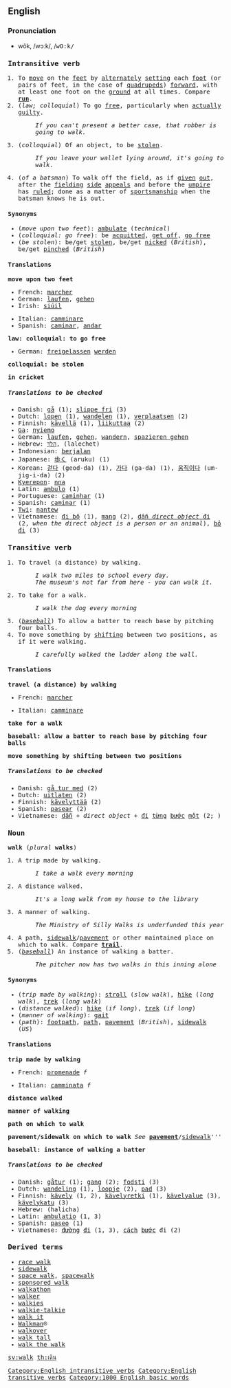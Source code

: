 ==English==
===Pronunciation===
*wôk, /wɔːk/, /<tt>wO:k/

===Intransitive verb===
[[Category:English intransitive verbs]]
{{en-infl-reg-consonant|walk||}}

#To [[move]] on the [[feet]] by [[alternately]] [[setting]] each [[foot]] (or pairs of feet, in the case of [[quadruped]]s) [[forward]], with at least one foot on the [[ground]] at all times.  Compare '''[[run]]'''.
#(''law; colloquial'') To go [[free]], particularly when [[actually]] [[guilty]].
#:''If you can't present a better case, that robber is going to walk.''
#(''colloquial'') Of an object, to be [[stolen]].
#:''If you leave your wallet lying around, it's going to walk.''
#{{cricket}} (''of a batsman'') To walk off the field, as if [[given]] [[out]], after the [[fielding]] [[side]] [[appeal]]s and before the [[umpire]] has [[ruled]]; done as a matter of [[sportsmanship]] when the batsman knows he is out.

====Synonyms====

*(''move upon two feet''): [[ambulate]] (''technical'')
*(''colloquial: go free''): be [[acquit]]ted, [[get off]], [[go free]]
*(''be stolen''): be/get [[steal|stolen]], be/get [[nick]]ed (''British''), be/get [[pinch]]ed (''British'')

====Translations====

'''move upon two feet'''
{{top}}
*French: [[marcher#French|marcher]]
*German: [[laufen]], [[gehen]]
*Irish: [[siúil]]
{{mid}}
*Italian: [[camminare]]
*Spanish: [[caminar]], [[andar]]
{{bottom}}

'''law: colloquial: to go free'''
<!--Note: put COLLOQUIAL or SLANG translations in this table, where these exist-->
{{top}}
*German: [[freilassen|freigelassen]] [[werden]]
{{mid}}
{{bottom}}

'''colloquial: be stolen'''
<!--Note: put COLLOQUIAL or SLANG translations in this table, where these exist-->
{{top}}
{{mid}}
{{bottom}}

'''in cricket'''
{{top}}
{{mid}}
{{bottom}}

=====Translations to be checked=====
<!--Remove this section once all of the translations below have been moved into the tables above.-->
{{checktrans}}

*Danish: [[gå]] (1); [[slippe fri]] (3)
*Dutch: [[lopen]] (1), [[wandelen]] (1), [[verplaatsen]] (2)
*Finnish: [[kävellä]] (1), [[liikuttaa]] (2)
*[[Ga]]: [[nyiemo]]
*German: [[laufen]], [[gehen]], [[wandern]], [[spazieren gehen]]
*Hebrew: [[הלך|הָלַךְ]], (lalechet)
*Indonesian: [[jalan|berjalan]]
*Japanese: [[歩く]] (aruku) (1)
*Korean: [[걷다]] (geod-da) (1), [[가다]] (ga-da) (1), [[움직이다]] (um-jig-i-da) (2)
*[[Kyerepon]]: [[nna]]
*Latin: [[ambulo]] (1)
*Portuguese: [[caminhar]] (1)
*Spanish: [[caminar]] (1)
*[[Twi]]: [[nantew]]
*Vietnamese: [[Đi bộ|đi bộ]] (1), [[mang#Vietnamese|mang]] (2), [[dẫn|dẫn ''direct object'' đi]] (2, ''when the direct object is a person or an animal''), [[bỏ|bỏ đi]] (3)

=== Transitive verb ===
[[Category:English transitive verbs]]
{{en-infl-reg-consonant|walk||}}

#To travel (a distance) by walking.
#:''I walk two miles to school every day.''
#:''The museum's not far from here - you can walk it.''
#To take for a walk.
#:''I walk the dog every morning''
#(''[[baseball]]'') To allow a batter to reach base by pitching four balls.
#To move something by [[shifting]] between two positions, as if it were walking.
#:''I carefully walked the ladder along the wall.''

====Translations====

'''travel (a distance) by walking'''
{{top}}
*French: [[marcher#French|marcher]]
{{mid}}
*Italian: [[camminare]]
{{bottom}}

'''take for a walk'''
{{top}}
{{mid}}
{{bottom}}

'''baseball: allow a batter to reach base by pitching four balls'''
{{top}}
{{mid}}
{{bottom}}

'''move something by shifting between two positions'''
{{top}}
{{mid}}
{{bottom}}

=====Translations to be checked=====
<!--Remove this section once all of the translations below have been moved into the tables above.-->
{{checktrans}}

*Danish: [[gå tur med]] (2)
*Dutch: [[uitlaten]] (2)
*Finnish: [[kävelyttää]] (2)
*Spanish: [[pasear]] (2)
*Vietnamese: [[dẫn]] + ''direct object'' + [[Đi|đi]] [[từng]] [[bước]] [[một]] (2; <!--this belongs on the corresponding Vietnamese page literally "to lead ... every one step"-->)

=== Noun ===
'''walk''' (''plural'' '''walks''')

#A trip made by walking.
#:''I take a walk every morning''
#A distance walked.
#:''It's a long walk from my house to the library''
#A manner of walking.
#:''The Ministry of Silly Walks is underfunded this year''
#A path, [[sidewalk]]/[[pavement]] or other maintained place on which to walk.  Compare '''[[trail]]'''.
#(''[[baseball]]'') An instance of walking a batter.
#:''The pitcher now has two walks in this inning alone''

====Synonyms====

*(''trip made by walking''): [[stroll]] (''slow walk''), [[hike]] (''long walk''), [[trek]] (''long walk'')
*(''distance walked''): [[hike]] (''if long''), [[trek]] (''if long'')
*(''manner of walking''): [[gait]]
*(''path''): [[footpath]], [[path]], [[pavement]] (''British''), [[sidewalk]] (''US'')

====Translations====

'''trip made by walking'''
{{top}}
*French: [[promenade#French|promenade]] ''f''
{{mid}}
*Italian: [[camminata]] ''f''
{{bottom}}

'''distance walked'''
{{top}}
{{mid}}
{{bottom}}

'''manner of walking'''
{{top}}
{{mid}}
{{bottom}}

'''path on which to walk'''
{{top}}
{{mid}}
{{bottom}}

'''pavement/sidewalk on which to walk'''
''See'' '''[[pavement]]'''/[[sidewalk]]'''

'''baseball: instance of walking a batter'''
{{top}}
{{mid}}
{{bottom}}

=====Translations to be checked=====
<!--Remove this section once all of the translations below have been moved into the tables above.-->
{{checktrans}}

*Danish: [[gåtur]] (1); [[gang]] (2); [[fodsti]] (3)
*Dutch: [[wandeling]] (1), [[loopje]] (2), [[pad]] (3)
*Finnish: [[kävely]] (1, 2), [[kävelyretki]] (1), [[kävelyalue]] (3), [[kävelykatu]] (3)
*Hebrew: (halicha)
*Latin: [[ambulatio]] (1, 3)
*Spanish: [[paseo]] (1)
*Vietnamese: [[Đường|đường]] [[Đi|đi]] (1, 3), [[cách]] [[bước]] đi (2)

===Derived terms===
*[[race walk]]
*[[sidewalk]]
*[[space walk]], [[spacewalk]]
*[[sponsored walk]]
*[[walkathon]]
*[[walker]]
*[[walkies]]
*[[walkie-talkie]]
*[[walk it]]
*[[Walkman]]&reg;
*[[walkover]]
*[[walk tall]]
*[[walk the walk]]

[[sv:walk]]
[[th:เดิน]]
[[Category:1000 English basic words]]